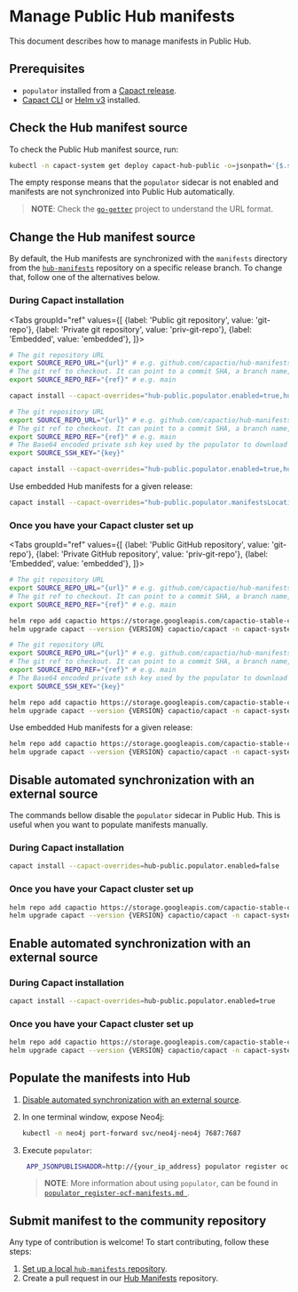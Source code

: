 # Manage Public Hub manifests

This document describes how to manage manifests in Public Hub.

## Prerequisites

- `populator` installed from a [Capact release](https://github.com/capactio/capact/releases).
- [Capact CLI](../cli/getting-started.mdx#install) or [Helm v3](https://helm.sh/docs/intro/install/) installed.

## Check the Hub manifest source

To check the Public Hub manifest source, run:

```bash
kubectl -n capact-system get deploy capact-hub-public -o=jsonpath='{$.spec.template.spec.containers[?(@.name=="hub-public-populator")].env[?(@.name=="MANIFESTS_PATH")].value}'
```

The empty response means that the `populator` sidecar is not enabled and manifests are not synchronized into Public Hub automatically.

> **NOTE**: Check the [`go-getter`](https://github.com/hashicorp/go-getter#url-format) project to understand the URL format.

## Change the Hub manifest source

By default, the Hub manifests are synchronized with the `manifests` directory from the [`hub-manifests`](https://github.com/capactio/hub-manifests) repository on a specific release branch. To change that, follow one of the alternatives below.

### During Capact installation


<Tabs
	groupId="ref"
	values={[
		{label: 'Public git repository', value: 'git-repo'},
		{label: 'Private git repository', value: 'priv-git-repo'},
		{label: 'Embedded', value: 'embedded'},
	]}>
<TabItem value="git-repo">

```bash
# The git repository URL
export SOURCE_REPO_URL="{url}" # e.g. github.com/capactio/hub-manifests
# The git ref to checkout. It can point to a commit SHA, a branch name, or a tag.
export SOURCE_REPO_REF="{ref}" # e.g. main

capact install --capact-overrides="hub-public.populator.enabled=true,hub-public.populator.manifestsLocation.repository=${SOURCE_REPO_URL},hub-public.populator.manifestsLocation.branch=${SOURCE_REPO_REF}"
```

</TabItem>
<TabItem value="priv-git-repo">

```bash
# The git repository URL
export SOURCE_REPO_URL="{url}" # e.g. github.com/capactio/hub-manifests
# The git ref to checkout. It can point to a commit SHA, a branch name, or a tag.
export SOURCE_REPO_REF="{ref}" # e.g. main
# The Base64 encoded private ssh key used by the populator to download manifests. It needs the read-only access.
export SOURCE_SSH_KEY="{key}"

capact install --capact-overrides="hub-public.populator.enabled=true,hub-public.populator.manifestsLocation.repository=${SOURCE_REPO_URL},hub-public.populator.manifestsLocation.branch=${SOURCE_REPO_REF},hub-public.populator.manifestsLocation.sshKey=${SOURCE_SSH_KEY}"
```

</TabItem>
<TabItem value="embedded">

Use embedded Hub manifests for a given release:

```bash
capact install --capact-overrides="hub-public.populator.manifestsLocation.local=true"
```

</TabItem>
</Tabs>


### Once you have your Capact cluster set up

<Tabs
	groupId="ref"
	values={[
		{label: 'Public GitHub repository', value: 'git-repo'},
		{label: 'Private GitHub repository', value: 'priv-git-repo'},
		{label: 'Embedded', value: 'embedded'},
	]}>
<TabItem value="git-repo">

```bash
# The git repository URL
export SOURCE_REPO_URL="{url}" # e.g. github.com/capactio/hub-manifests
# The git ref to checkout. It can point to a commit SHA, a branch name, or a tag.
export SOURCE_REPO_REF="{ref}" # e.g. main

helm repo add capactio https://storage.googleapis.com/capactio-stable-charts
helm upgrade capact --version {VERSION} capactio/capact -n capact-system --reuse-values --set hub-public.populator.enabled=true --set hub-public.populator.manifestsLocation.repository=${SOURCE_REPO_URL} --set hub-public.populator.manifestsLocation.branch=${SOURCE_REPO_REF}
```

</TabItem>
<TabItem value="priv-git-repo">

```bash
# The git repository URL
export SOURCE_REPO_URL="{url}" # e.g. github.com/capactio/hub-manifests
# The git ref to checkout. It can point to a commit SHA, a branch name, or a tag.
export SOURCE_REPO_REF="{ref}" # e.g. main
# The Base64 encoded private ssh key used by the populator to download manifests. It needs the read-only access.
export SOURCE_SSH_KEY="{key}"

helm repo add capactio https://storage.googleapis.com/capactio-stable-charts
helm upgrade capact --version {VERSION} capactio/capact -n capact-system --reuse-values --set hub-public.populator.enabled=true --set hub-public.populator.manifestsLocation.repository=${SOURCE_REPO_URL} --set hub-public.populator.manifestsLocation.branch=${SOURCE_REPO_REF} --set hub-public.populator.manifestsLocation.sshKey=${SOURCE_SSH_KEY}
```

</TabItem>
<TabItem value="embedded">

Use embedded Hub manifests for a given release:

```bash
helm repo add capactio https://storage.googleapis.com/capactio-stable-charts
helm upgrade capact --version {VERSION} capactio/capact -n capact-system --reuse-values --set hub-public.populator.manifestsLocation.local=true
```

</TabItem>
</Tabs>

## Disable automated synchronization with an external source

The commands bellow disable the `populator` sidecar in Public Hub. This is useful when you want to populate manifests manually.

### During Capact installation

```bash
capact install --capact-overrides=hub-public.populator.enabled=false
```

### Once you have your Capact cluster set up

```bash
helm repo add capactio https://storage.googleapis.com/capactio-stable-charts
helm upgrade capact --version {VERSION} capactio/capact -n capact-system --reuse-values --set hub-public.populator.enabled=false
```

## Enable automated synchronization with an external source

### During Capact installation

```bash
capact install --capact-overrides=hub-public.populator.enabled=true
```

### Once you have your Capact cluster set up

```bash
helm repo add capactio https://storage.googleapis.com/capactio-stable-charts
helm upgrade capact --version {VERSION} capactio/capact -n capact-system --reuse-values --set hub-public.populator.enabled=true
```

## Populate the manifests into Hub

1. [Disable automated synchronization with an external source](#disable-automated-synchronization-with-an-external-source).
2. In one terminal window, expose Neo4j:

    ```bash
    kubectl -n neo4j port-forward svc/neo4j-neo4j 7687:7687
    ```

3. Execute `populator`:

   ```bash
    APP_JSONPUBLISHADDR=http://{your_ip_address} populator register ocf-manifests {PATH_TO_DIR_WITH_MANIFESTS}
   ```

   >**NOTE**: More information about using `populator`, can be found in [`populator_register-ocf-manifests.md
   `](https://github.com/capactio/capact/blob/main/cmd/populator/docs/populator_register-ocf-manifests.md).

## Submit manifest to the community repository

Any type of contribution is welcome! To start contributing, follow these steps:

1. [Set up a local `hub-manifests` repository](/community/development/git-workflow).
2. Create a pull request in our [Hub Manifests](https://github.com/capactio/hub-manifests) repository.

